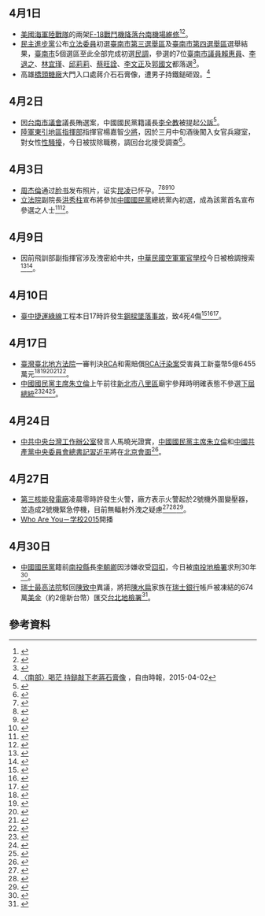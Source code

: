 {{vfd|[[Wikipedia:頁面存廢討論/記錄/2022/06/17#2022年6月臺灣|比較標準]]提刪|date=2022/06/18}}
<noinclude>{{MonthInTaiwan|2015|4}}</noinclude>
==4月1日==
* [[美國海軍陸戰隊|美國海軍陸戰隊]]的兩架[[F-18戰鬥機|F-18戰鬥機]][[2015年美軍F-18戰機降落臺南機場事件|降落台南機場維修]]<ref>{{cite news|author=呂欣憓|title=美國2架F18戰機 迫降台南機場|url=http://www.cna.com.tw/news/firstnews/201504015009-1.aspx|accessdate=2015-04-02|newspaper=中央社|date=2015-04-01|archive-date=2015-04-02|archive-url=https://web.archive.org/web/20150402171241/http://www.cna.com.tw/news/firstnews/201504015009-1.aspx|dead-url=no}}</ref><ref>{{cite news|author=辛啟松|title=【更新】美軍F-18引擎故障　迫降台南機場|url=http://www.appledaily.com.tw/realtimenews/article/politics/20150401/585027|accessdate=2015-04-07|newspaper=[[蘋果日報_(台灣)|蘋果日報]]即時新聞|date=2015-04-01|archive-date=2015-04-05|archive-url=https://web.archive.org/web/20150405052821/http://www.appledaily.com.tw/realtimenews/article/politics/20150401/585027/|dead-url=no}}</ref>。
* [[民主進步黨|民主進步黨]]公布[[立法委員|立法委員]]初選[[臺南市第三選舉區|臺南市第三選舉區]]及[[臺南市第四選舉區|臺南市第四選舉區]]選舉結果，[[臺南市|臺南市]]5個選區至此全部完成初選[[民調|民調]]，參選的7位[[臺南市議員|臺南市議員]][[賴惠員|賴惠員]]、[[李退之|李退之]]、[[林宜瑾|林宜瑾]]、[[邱莉莉|邱莉莉]]、[[蔡旺詮|蔡旺詮]]、[[李文正|李文正]]及[[郭國文|郭國文]]都落選<ref>{{cite news|author=辛啟松|title=落跑議員選立委　台南7人全沒上|url=http://www.appledaily.com.tw/realtimenews/article/new/20150401/585002|accessdate=2015-06-07|newspaper=[[蘋果日報_(台灣)|蘋果日報]]即時新聞|date=2015-04-01|archive-date=2015-06-07|archive-url=https://web.archive.org/web/20150607135611/http://www.appledaily.com.tw/realtimenews/article/new/20150401/585002|dead-url=no}}</ref>。
*高雄[[橋頭糖廠|橋頭糖廠]]大門入口處蔣介石石膏像，遭男子持鐵鎚砸毀。<ref>[http://news.ltn.com.tw/news/local/paper/868366 〈南部〉喝茫 持鎚敲下老蔣石膏像] {{Wayback|url=http://news.ltn.com.tw/news/local/paper/868366 |date=20160602142236 }}，自由時報，2015-04-02</ref>

==4月2日==
*因[[台南市議會|台南市議會]]議長賄選案，中國國民黨籍議長[[李全教|李全教]]被提起[[公訴|公訴]]<ref>{{cite news|author=楊思瑞|title=台南議長賄選案 南檢起訴李全教|url=http://www.cna.com.tw/news/firstnews/201504020197-1.aspx|accessdate=2015-04-02|newspaper=中央社|date=2015-04-02|archive-date=2015-04-02|archive-url=https://web.archive.org/web/20150402171248/http://www.cna.com.tw/news/firstnews/201504020197-1.aspx|dead-url=no}}</ref>。
*[[陸軍東引地區指揮部|陸軍東引地區指揮部]]指揮官楊嘉智[[少將|少將]]，因於三月中旬酒後闖入女官兵寢室，對女性[[性騷擾|性騷擾]]，今日被拔除職務，調回台北接受調查<ref>{{cite news|author=呂欣憓|title=東引指揮官涉性騷 撤職靜候調查|url=http://www.cna.com.tw/news/firstnews/201504020233-1.aspx|accessdate=2015-04-02|newspaper=中央社|date=2015-04-02|archive-date=2015-04-02|archive-url=https://web.archive.org/web/20150402171245/http://www.cna.com.tw/news/firstnews/201504020233-1.aspx|dead-url=no}}</ref>。

== 4月3日 ==
* [[周杰倫|周杰倫]]通过[[脸书|脸书]]发布照片，证实[[昆凌|昆凌]]已怀孕。<ref>{{cite news|url=http://udn.com/news/story/7260/813982-昆凌懷孕-周杰倫臉書秀老婆凸肚照|title=昆凌懷孕 周杰倫臉書秀老婆凸肚照|publisher=聯合報|author=陳于嬙|accessdate=2015-04-03|date=2015-04-03|deadurl=yes|archiveurl=https://web.archive.org/web/20150403154331/http://udn.com/news/story/7260/813982-%E6%98%86%E5%87%8C%E6%87%B7%E5%AD%95-%E5%91%A8%E6%9D%B0%E5%80%AB%E8%87%89%E6%9B%B8%E7%A7%80%E8%80%81%E5%A9%86%E5%87%B8%E8%82%9A%E7%85%A7|archivedate=2015-04-03}}</ref><ref>{{cite news |url = http://news.cts.com.tw/cts/entertain/201504/201504031600201.html#.VR4CIfyUfag |title = 恭喜啦!昆凌孕肚曝光 周董PO文當爸了 |publisher = 中華電視公司 |accessdate = 2015-04-03 |date = 2015-04-03 |archive-date = 2015-04-06 |archive-url = https://web.archive.org/web/20150406034330/http://news.cts.com.tw/cts/entertain/201504/201504031600201.html#.VR4CIfyUfag |dead-url = no }}</ref><ref>{{cite news|url =http://news.ebc.net.tw/apps/newsList.aspx?id=1428019060&cat=Entertainment|title =「看誰比較會帶球走步」 周董秀昆凌孕照|publisher =東森新聞|accessdate =2015-04-03|date =2015-04-03|deadurl =yes|archiveurl =https://web.archive.org/web/20150405141808/http://news.ebc.net.tw/apps/newsList.aspx?id=1428019060&cat=Entertainment|archivedate =2015-04-05}}</ref><ref>{{cite news |url = http://www.chinatimes.com/realtimenews/20150403000007-260404 |title = 昆凌孕肚曝光！周杰倫當爸了 |publisher = 中國時報 |author = 李威德、尤嬿妮、黃雯犀 |accessdate = 2015-04-03 |date = 2015-04-03 |archive-date = 2015-04-04 |archive-url = https://web.archive.org/web/20150404005828/http://www.chinatimes.com/realtimenews/20150403000007-260404 |dead-url = no }}</ref>
* [[立法院|立法院]]副院長[[洪秀柱|洪秀柱]]宣布將參加[[中國國民黨|中國國民黨]]總統黨內初選，成為該黨首名宣布參選之人士<ref>{{cite news|author=張文馨|title=【更新】打頭陣　洪秀柱將表態選總統|url=http://www.appledaily.com.tw/realtimenews/article/politics/20150403/586295|accessdate=2015-04-03|newspaper=[[蘋果日報_(台灣)|蘋果日報]]|date=2015-04-03|archive-date=2015-04-07|archive-url=https://web.archive.org/web/20150407012435/http://www.appledaily.com.tw/realtimenews/article/politics/20150403/586295|dead-url=no}}</ref><ref>{{cite news|author=|title=洪秀柱正式表態選總統 不接受協調勸退|url=http://news.ltn.com.tw/news/politics/breakingnews/1276624|accessdate=2015-04-03|newspaper=[[自由時報|自由時報]]|date=2015-04-03|archive-date=2015-04-06|archive-url=https://web.archive.org/web/20150406235527/http://news.ltn.com.tw/news/politics/breakingnews/1276624|dead-url=no}}</ref>。

== 4月9日 ==
*因前飛訓部副指揮官涉及洩密給中共，[[中華民國空軍軍官學校|中華民國空軍軍官學校]]今日被檢調搜索<ref>{{cite news|author=劉世怡|title=鎮小江共諜案 約談前空軍官校高層|url=http://www.cna.com.tw/news/asoc/201504090215-1.aspx|accessdate=2015-04-09|newspaper=中央社|date=2015-04-09|archive-date=2015-07-14|archive-url=https://web.archive.org/web/20150714012146/http://www.cna.com.tw/news/asoc/201504090215-1.aspx|dead-url=no}}</ref><ref>{{cite news|title=空軍官校疑遭共諜滲入 檢調搜索|url=http://www.chinatimes.com/realtimenews/20150409004534-260401|accessdate=2015-04-09|newspaper=中國時報|date=2015-04-09|deadurl=yes|archiveurl=https://web.archive.org/web/20150419035815/http://www.chinatimes.com/realtimenews/20150409004534-260401|archivedate=2015-04-19}}</ref>。

== 4月10日 ==
* [[臺中捷運綠線|臺中捷運綠線]]工程本日17時許發生[[2015年臺中捷運綠線鋼樑墜落事故|鋼樑墜落事故]]，致4死4傷<ref>{{cite news|author=蕭博陽|title=台中捷運鋼梁掉落砸8人 4死4傷|url=http://www.cna.com.tw/news/asoc/201504100407-1.aspx|accessdate=2015-04-10|newspaper=[[中央社|中央社]]|date=2015-04-10|archive-date=2015-04-15|archive-url=https://web.archive.org/web/20150415110942/http://www.cna.com.tw/news/asoc/201504100407-1.aspx|dead-url=no}}</ref><ref>{{cite web |title=台中捷運工程驚傳橫樑砸車　至少四死四傷 |url=http://www.appledaily.com.tw/realtimenews/article/local/20150410/590368 |publisher=[[蘋果日報_(台灣)|蘋果日報]] |date=2015年4月10日 |accessdate=2015年4月10日 |archive-date=2015年4月12日 |archive-url=https://web.archive.org/web/20150412182547/http://www.appledaily.com.tw/realtimenews/article/local/20150410/590368 |dead-url=no }}</ref><ref>{{cite news|author=|title=【更新】台中捷運鋼樑塌落壓車　4死4傷|url=http://www.peoplenews.tw/news/1d61ed82-f9aa-413c-91e2-52b88d16c436|accessdate=2015-04-11|newspaper=[[民報_(2014年)|民報]]|date=2015-04-10|archive-date=2015-04-13|archive-url=https://web.archive.org/web/20150413034914/http://www.peoplenews.tw/news/1d61ed82-f9aa-413c-91e2-52b88d16c436|dead-url=no}}</ref>。

== 4月17日 ==
* [[臺灣臺北地方法院|臺灣臺北地方法院]]一審判決[[RCA|RCA]]和{{tsl|fr|Technicolor (entreprise française)|湯姆笙公司}}需賠償[[臺灣美國無線電公司污染事件|RCA汙染案]]受害員工新臺幣5億6455萬元<ref>{{cite news|author=|title=RCA已脫產 員工「看有吃無」|url=http://www.peoplenews.tw/news/578a2b00-3483-4d9f-b799-9fcfa3de4a49|accessdate=2015-04-19|newspaper=民報|date=2015-04-17|archive-date=2015-04-18|archive-url=https://web.archive.org/web/20150418202104/http://www.peoplenews.tw/news/578a2b00-3483-4d9f-b799-9fcfa3de4a49|dead-url=no}}</ref><ref>{{cite news|author=杜兆倫|title=纏訟十餘年 RCA判賠受害員工5億6千萬|url=http://www.storm.mg/article/46633|accessdate=2015-04-19|newspaper=[[風傳媒|風傳媒]]|date=2015-04-17|archive-date=2015-04-18|archive-url=https://web.archive.org/web/20150418225957/http://www.storm.mg/article/46633|dead-url=no}}</ref><ref>{{cite news|author=|title=史上最大工殤 RCA汙染判賠員工5.6億|url=http://news.pts.org.tw/detail.php?NEENO=295165|accessdate=2015-04-19|newspaper=[[公共電視文化事業基金會|公共電視]]|date=2015-04-17|archive-date=2015-04-18|archive-url=https://web.archive.org/web/20150418204335/http://news.pts.org.tw/detail.php?NEENO=295165|dead-url=no}}</ref><ref>{{cite news|author=劉志原|title=【更新】台版《永不妥協》　RCA毒害445人判賠5.6億|url=http://www.appledaily.com.tw/realtimenews/article/new/20150417/593956|accessdate=2015-04-19|newspaper=[[蘋果日報_(台灣)|蘋果日報]]|date=2015-04-17|archive-date=2015-04-19|archive-url=https://web.archive.org/web/20150419013913/http://www.appledaily.com.tw/realtimenews/article/new/20150417/593956/|dead-url=no}}</ref><ref>{{cite news|author=張筱笛、張文川、項程鎮、黃佩君|title=纏訟11年// RCA毒害員工 判賠5.6億|url=http://news.ltn.com.tw/news/focus/paper/872791|accessdate=2015-04-19|newspaper=[[自由時報|自由時報]]|date=2015-04-18|archive-date=2015-04-18|archive-url=https://web.archive.org/web/20150418142644/http://news.ltn.com.tw/news/focus/paper/872791|dead-url=no}}</ref>。
* [[中國國民黨主席|中國國民黨主席]][[朱立倫|朱立倫]]上午前往[[新北市|新北市]][[八里區|八里區]]廟宇參拜時明確表態不參選[[2016年中華民國立法委員選舉|下屆總統]]<ref>{{cite news|author=唐詩|title=終於表態！朱立倫：不選2016|url=http://www.peoplenews.tw/news/59274597-1f48-415c-818d-55c4d5c122e1|accessdate=2015-04-17|newspaper=民報|date=2015-04-17|archive-date=2015-04-17|archive-url=https://web.archive.org/web/20150417092109/http://www.peoplenews.tw/news/59274597-1f48-415c-818d-55c4d5c122e1|dead-url=no}}</ref><ref>{{cite news|author=|title=朱立倫首公開表示 不參選2016大選|url=http://news.pts.org.tw/detail.php?NEENO=295120|accessdate=2015-04-17|newspaper=[[公共電視文化事業基金會|公共電視]]|date=2015-04-17|archive-date=2015-04-17|archive-url=https://web.archive.org/web/20150417093100/http://news.pts.org.tw/detail.php?NEENO=295120|dead-url=no}}</ref><ref>{{cite news|author=曾佳俊|title=「我不會參選2016！」　朱立倫首度明確表態|url=http://www.appledaily.com.tw/realtimenews/article/new/20150417/594194|accessdate=2015-04-17|newspaper=[[蘋果日報_(台灣)|蘋果日報]]|date=2015-04-17|archive-date=2015-04-17|archive-url=https://web.archive.org/web/20150417104751/http://www.appledaily.com.tw/realtimenews/article/new/20150417/594194|dead-url=no}}</ref>。

== 4月24日 ==
* [[中共中央台灣工作辦公室|中共中央台灣工作辦公室]]發言人馬曉光證實，[[中國國民黨主席|中國國民黨主席]][[朱立倫|朱立倫]]和[[中國共產黨中央委員會總書記|中國共產黨中央委員會總書記]][[習近平|習近平]]將在[[北京|北京]][[習朱會|會面]]<ref>{{Cite web |url=http://news.sina.com.cn/c/2015-04-24/100231755766.shtml |title=中央台辦：國共兩黨領導人將在北京會面 |accessdate=2015-04-25 |author=查文曄 |date=2015-04-24 |work= |publisher=新浪網，來源：新華社 |language=zh-hans |archive-date=2015-04-27 |archive-url=https://web.archive.org/web/20150427061624/http://news.sina.com.cn/c/2015-04-24/100231755766.shtml |dead-url=no }}</ref>。

== 4月27日 ==
* [[第三核能發電廠|第三核能發電廠]]凌晨零時許發生火警，廠方表示火警起於2號機外圍變壓器，並造成2號機緊急停機，目前無輻射外洩之疑慮<ref>{{cite news|author=蔡宗憲、侯承旭|title=核三廠凌晨火警 廠方今上午11點說明|url=http://news.ltn.com.tw/news/life/breakingnews/1299065|accessdate=2015-04-27|newspaper=[[自由時報|自由時報]]|date=2015-04-27|archive-date=2015-04-28|archive-url=https://web.archive.org/web/20150428182759/http://news.ltn.com.tw/news/life/breakingnews/1299065|dead-url=no}}</ref><ref>{{cite news|author=郭芷瑄|title=核三廠2號機變壓器起火 已滅火|url=http://www.cna.com.tw/news/firstnews/201504270007-1.aspx|accessdate=2015-04-27|newspaper=[[中央社|中央社]]|date=2015-04-27|archive-date=2015-04-27|archive-url=https://web.archive.org/web/20150427193825/http://www.cna.com.tw/news/firstnews/201504270007-1.aspx|dead-url=no}}</ref><ref>{{cite news|author=李卉婷|title=【更新】核三廠火警　二號機輔助變壓器起火已撲滅|url=http://www.appledaily.com.tw/realtimenews/article/local/20150427/599639|accessdate=2015-04-27|newspaper=[[蘋果日報_(台灣)|蘋果日報]]|date=2015-04-27|archive-date=2015-04-28|archive-url=https://web.archive.org/web/20150428154710/http://www.appledaily.com.tw/realtimenews/article/local/20150427/599639|dead-url=no}}</ref>。
*[[Who_Are_You－学校2015|Who Are You－学校2015]]開播

== 4月30日 ==
*[[中國國民黨|中國國民黨]]籍前[[南投縣|南投縣]]長[[李朝卿|李朝卿]]因涉嫌收受[[回扣|回扣]]，今日被[[南投地檢署|南投地檢署]]求刑30年<ref>{{cite news|author1=廖志晃|title=李朝卿涉收回扣 檢求刑30年|url=https://tw.news.yahoo.com/%E6%9D%8E%E6%9C%9D%E5%8D%BF%E6%B6%89%E6%94%B6%E5%9B%9E%E6%89%A3-%E6%AA%A2%E6%B1%82%E5%88%9130%E5%B9%B4-215006737.html|accessdate=2015-04-30|agency=中國時報|date=2015-04-30|archive-date=2015-08-08|archive-url=https://web.archive.org/web/20150808140431/https://tw.news.yahoo.com/%E6%9D%8E%E6%9C%9D%E5%8D%BF%E6%B6%89%E6%94%B6%E5%9B%9E%E6%89%A3-%E6%AA%A2%E6%B1%82%E5%88%9130%E5%B9%B4-215006737.html|dead-url=no}}</ref>。
*[[瑞士最高法院|瑞士最高法院]]駁回[[陳致中|陳致中]]異議，將把[[陳水扁|陳水扁]]家族在[[瑞士銀行|瑞士銀行]]帳戶被凍結的674萬[[美金|美金]]（約2億新台幣）匯交[[台北地檢署|台北地檢署]]<ref>{{cite news|author1=蕭博文、李義|title=瑞士返還台灣 扁海外不法所得2億|url=https://tw.news.yahoo.com/%E7%91%9E%E5%A3%AB%E8%BF%94%E9%82%84%E5%8F%B0%E7%81%A3-%E6%89%81%E6%B5%B7%E5%A4%96%E4%B8%8D%E6%B3%95%E6%89%80%E5%BE%972%E5%84%84-215006995.html|accessdate=2015-04-30|agency=中國時報|date=2015-04-30|archive-date=2016-03-05|archive-url=https://web.archive.org/web/20160305233352/https://tw.news.yahoo.com/%E7%91%9E%E5%A3%AB%E8%BF%94%E9%82%84%E5%8F%B0%E7%81%A3-%E6%89%81%E6%B5%B7%E5%A4%96%E4%B8%8D%E6%B3%95%E6%89%80%E5%BE%972%E5%84%84-215006995.html|dead-url=no}}</ref>。

== 參考資料 ==
{{Reflist|3}}

{{Portal:台灣新聞動態/Footer}}